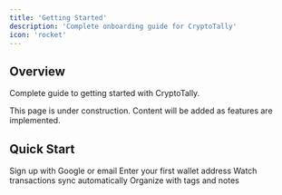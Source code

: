 ```yaml
---
title: 'Getting Started'
description: 'Complete onboarding guide for CryptoTally'
icon: 'rocket'
---
```


## Overview

Complete guide to getting started with CryptoTally.

<Note>
  This page is under construction. Content will be added as features are implemented.
</Note>

## Quick Start

<Steps>
  <Step title="Create Account">
    Sign up with Google or email
  </Step>
  <Step title="Add Wallet">
    Enter your first wallet address
  </Step>
  <Step title="Sync Transactions">
    Watch transactions sync automatically
  </Step>
  <Step title="Start Tagging">
    Organize with tags and notes
  </Step>
</Steps>

